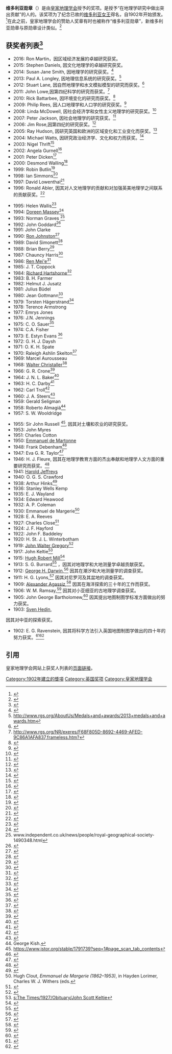 {{不是|皇家維多利亞勳章}}
'''维多利亚勋章'''（{{lang-en|Victoria Medal}}）是由[[皇家地理学会|皇家地理学会]]授予的奖项。是授予“在地理学研究中做出突出贡献”的人的。该奖项为了纪念已故的[[维多利亚女王|维多利亚女王]]得名，自1902年开始颁发。<ref name="yearbook1914">{{Cite book|url=http://scans.library.utoronto.ca/pdf/4/42/yearbookrecord1914royauoft/yearbookrecord1914royauoft.pdf|title=Year-Book and Record. 1914|date=1914|publisher=The Royal Geographical Society|location=London|access-date=2016-12-02|archive-url=https://web.archive.org/web/20160303231122/http://scans.library.utoronto.ca/pdf/4/42/yearbookrecord1914royauoft/yearbookrecord1914royauoft.pdf|archive-date=2016-03-03|dead-url=yes}}</ref>在此之前，皇家地理学会的赞助人奖章有时也被称作“维多利亚勋章”，新维多利亚勋章与原勋章设计类似。<ref name="yearbook1914">{{Cite book|url=http://scans.library.utoronto.ca/pdf/4/42/yearbookrecord1914royauoft/yearbookrecord1914royauoft.pdf|title=Year-Book and Record. 1914|date=1914|publisher=The Royal Geographical Society|location=London|access-date=2016-12-02|archive-url=https://web.archive.org/web/20160303231122/http://scans.library.utoronto.ca/pdf/4/42/yearbookrecord1914royauoft/yearbookrecord1914royauoft.pdf|archive-date=2016-03-03|dead-url=yes}}</ref>

== 获奖者列表<ref name="rgs70">{{Cite web|url=http://www.rgs.org/NR/rdonlyres/35D66DA7-1C37-4E33-82C2-287D24306318/25709/MedalWinners19702017.pdf|title=Medals and Awards Recipients 1970-2015|accessdate=2016-06-07|publisher=[[Royal_Geographical_Society|Royal Geographical Society]]|archive-date=2016-03-04|archive-url=https://web.archive.org/web/20160304122011/http://www.rgs.org/NR/rdonlyres/35D66DA7-1C37-4E33-82C2-287D24306318/25709/MedalWinners19702017.pdf|dead-url=no}}</ref> ==
* 2016: Ron Martin，因区域经济发展的卓越研究获奖。
* 2015: Stephen Daniels, 因文化地理学的卓越研究获奖。
* 2014: Susan Jane Smith, 因地理学的研究获奖。<ref>{{Cite web|url=http://www.girton.cam.ac.uk/news/828-mistress-of-girton-honoured-by-royal-geographical-society|title=Mistress of Girton honoured by Royal Geographical Society|accessdate=25 November 2014|publisher=Girton College|archiveurl=https://web.archive.org/web/20141209082101/http://www.girton.cam.ac.uk/news/828-mistress-of-girton-honoured-by-royal-geographical-society|archivedate=2014-12-09|deadurl=yes}}</ref>
* 2013: Paul A. Longley, 因地理信息系统的研究获奖。<ref>http://www.rgs.org/AboutUs/Medals+and+awards/2013+medals+and+awards.htm</ref>
* 2012: Stuart Lane, 因自然地理学和水文模拟模型的研究而获奖。<ref>{{Cite web |url=http://www.rgs.org/NR/exeres/84C1F00E-3958-4126-9339-5B4F3F3E375F,frameless.htm?NRMODE=Published |title=http://www.rgs.org/NR/exeres/84C1F00E-3958-4126-9339-5B4F3F3E375F,frameless.htm? |accessdate=2016-12-02 |archive-date=2016-08-07 |archive-url=https://web.archive.org/web/20160807173312/http://www.rgs.org/NR/exeres/84C1F00E-3958-4126-9339-5B4F3F3E375F,frameless.htm?NRMODE=Published |dead-url=no }}</ref>
* 2011: John Lowe,因第四纪科学的研究而获奖。<ref>[http://www.rgs.org/NR/exeres/F68F805D-8692-4469-AFED-9C86A1AFA837,frameless.htm?NRMODE=Published http://www.rgs.org/NR/exeres/F68F805D-8692-4469-AFED-9C86A1AFA837,frameless.htm?]</ref>
* 2010: Rick Battarbee, 因环境变化的研究而获奖。<ref>{{Cite web|url=http://www.rgs.org/AboutUs/Medals+and+awards/2010+medals+and+awards.htm|title=2009 Medals & Awards winners|accessdate=2010-07-01|publisher=[[Royal_Geographical_Society|Royal Geographical Society]]}}</ref>
* 2009: Philip Rees, 因人口地理学和人口学的研究获奖。<ref>{{Cite web|url=http://www.rgs.org/AboutUs/Medals+and+Awards/2009+recipients.htm|title=2009 Medals & Awards winners|accessdate=2010-07-01|publisher=[[Royal_Geographical_Society|Royal Geographical Society]]}}</ref>
* 2008: Linda McDowell, 因社会经济学和女性主义地理学的研究获奖。<ref>{{Cite web|url=http://www.rgs.org/NR/rdonlyres/65AE10AD-0420-418A-BFB0-46EB93BBF974/0/MandAwinnerslist2008.pdf|title=Medals and Awards 2008|accessdate=2010-07-01|publisher=[[Royal_Geographical_Society|Royal Geographical Society]]|archive-date=2009-10-09|archive-url=https://web.archive.org/web/20091009022253/http://www.rgs.org/NR/rdonlyres/65AE10AD-0420-418A-BFB0-46EB93BBF974/0/MandAwinnerslist2008.pdf|dead-url=no}}</ref>
* 2007: Peter Jackson, 因社会地理学的研究获奖。<ref>{{Cite web|url=http://www.rgs.org/NR/rdonlyres/FC4C01AA-8C7B-4D7D-AA01-AC3779AFEEE4/0/MAwinnerslist2007.pdf|title=Medals and Awards 2007|accessdate=2009-06-26|publisher=[[Royal_Geographical_Society|Royal Geographical Society]]|archive-date=2016-03-04|archive-url=https://web.archive.org/web/20160304000704/http://www.rgs.org/NR/rdonlyres/FC4C01AA-8C7B-4D7D-AA01-AC3779AFEEE4/0/MAwinnerslist2007.pdf|dead-url=no}}</ref>
* 2006: Jim Rose,因第四纪的研究获奖。<ref>{{Cite web|url=http://www.rgs.org/NR/rdonlyres/9D1AC91E-6B28-4E2C-B54D-7BCC3DBBD894/0/MedalsandAwards2006.pdf|title=Medals and Awards 2006|accessdate=2009-06-26|publisher=[[Royal_Geographical_Society|Royal Geographical Society]]|archive-date=2009-10-09|archive-url=https://web.archive.org/web/20091009022523/http://www.rgs.org/NR/rdonlyres/9D1AC91E-6B28-4E2C-B54D-7BCC3DBBD894/0/MedalsandAwards2006.pdf|dead-url=no}}</ref>
* 2005: Ray Hudson, 因研究英国和欧洲的区域变化和工业变化而获奖。<ref>{{Cite web|url=http://www.rgs.org/NR/rdonlyres/42561FD8-2BE0-4F1E-A64E-9D1680527BB0/0/MedalsandAwards2005Recipients.pdf|title=Medals and Awards 2005|accessdate=2009-06-26|publisher=[[Royal_Geographical_Society|Royal Geographical Society]]|archive-date=2009-10-09|archive-url=https://web.archive.org/web/20091009022342/http://www.rgs.org/NR/rdonlyres/42561FD8-2BE0-4F1E-A64E-9D1680527BB0/0/MedalsandAwards2005Recipients.pdf|dead-url=no}}</ref>
* 2004: Michael Watts, 因研究政治经济学、文化和权力而获奖。<ref>{{Cite web|url=http://www.rgs.org/NR/rdonlyres/CCA0FED4-84E2-4F05-AA85-D682DF04D7C7/0/MedalsandAwards2004.pdf|title=Medals and Awards 2004|accessdate=2009-06-26|publisher=[[Royal_Geographical_Society|Royal Geographical Society]]|archive-date=2009-10-09|archive-url=https://web.archive.org/web/20091009022239/http://www.rgs.org/NR/rdonlyres/CCA0FED4-84E2-4F05-AA85-D682DF04D7C7/0/MedalsandAwards2004.pdf|dead-url=no}}</ref>
* 2003: Nigel Thrift<ref>{{Cite web|url=http://www2.warwick.ac.uk/services/vco/vc/|title=Vice-Chancellor, Professor Nigel Thrift|accessdate=2009-06-26|publisher=[[University_of_Warwick|University of Warwick]]}}</ref>
* 2002: Angela Gurnell<ref name="rgs70">{{Cite web|url=http://www.rgs.org/NR/rdonlyres/35D66DA7-1C37-4E33-82C2-287D24306318/25709/MedalWinners19702017.pdf|title=Medals and Awards Recipients 1970-2015|accessdate=2016-06-07|publisher=[[Royal_Geographical_Society|Royal Geographical Society]]}}</ref>
* 2001: Peter Dicken<ref name="rgs70">{{Cite web|url=http://www.rgs.org/NR/rdonlyres/35D66DA7-1C37-4E33-82C2-287D24306318/25709/MedalWinners19702017.pdf|title=Medals and Awards Recipients 1970-2015|accessdate=2016-06-07|publisher=[[Royal_Geographical_Society|Royal Geographical Society]]}}</ref>
* 2000: Desmond Walling<ref>{{Cite web|url=http://sogaer.exeter.ac.uk/geography/people/staff/d_walling/main.shtml|title=Department of Geography - Staff|accessdate=2009-06-26|publisher=[[University_of_Exeter|University of Exeter]]}}</ref>
* 1999: Robin Butlin<ref name="rgs70">{{Cite web|url=http://www.rgs.org/NR/rdonlyres/35D66DA7-1C37-4E33-82C2-287D24306318/25709/MedalWinners19702017.pdf|title=Medals and Awards Recipients 1970-2015|accessdate=2016-06-07|publisher=[[Royal_Geographical_Society|Royal Geographical Society]]}}</ref>
* 1998: Ian Simmons<ref name="rgs70">{{Cite web|url=http://www.rgs.org/NR/rdonlyres/35D66DA7-1C37-4E33-82C2-287D24306318/25709/MedalWinners19702017.pdf|title=Medals and Awards Recipients 1970-2015|accessdate=2016-06-07|publisher=[[Royal_Geographical_Society|Royal Geographical Society]]}}</ref>
* 1997: David Lowenthal<ref name="rgs70">{{Cite web|url=http://www.rgs.org/NR/rdonlyres/35D66DA7-1C37-4E33-82C2-287D24306318/25709/MedalWinners19702017.pdf|title=Medals and Awards Recipients 1970-2015|accessdate=2016-06-07|publisher=[[Royal_Geographical_Society|Royal Geographical Society]]}}</ref>
* 1996: Ronald Abler, 因其对人文地理学的贡献和对加强英美地理学之间联系的贡献获奖。<ref>{{Cite web|url=http://www.igu-net.org/uk/what_is_igu/biographies.html|title=Biographies|accessdate=2009-06-26|publisher=[[International_Geographical_Union|International Geographical Union]]|deadurl=yes|archiveurl=https://web.archive.org/web/20090612043650/http://www.igu-net.org/uk/what_is_igu/biographies.html|archivedate=2009-06-12}}</ref><ref>{{Cite web|url=http://www.timeshighereducation.co.uk/story.asp?storyCode=93913&sectioncode=26|title=Awards|accessdate=2009-06-26|date=7 June 1996|last=Lynne Williams|publisher=[[Times_Higher_Education|Times Higher Education]]}}
</ref>
* 1995: Helen Wallis<ref name="rgs70">{{Cite web|url=http://www.rgs.org/NR/rdonlyres/35D66DA7-1C37-4E33-82C2-287D24306318/25709/MedalWinners19702017.pdf|title=Medals and Awards Recipients 1970-2015|accessdate=2016-06-07|publisher=[[Royal_Geographical_Society|Royal Geographical Society]]}}</ref>
* 1994: [[朵琳·瑪西|Doreen Massey]]<ref>{{Cite web|url=http://www.open.ac.uk/socialsciences/staff/people-profile.php?name=Doreen_Massey|title=Staff Profile Prof Doreen Massey|accessdate=2009-06-26|publisher=[[Open_University|Open University]]}}</ref>
* 1993: Norman Graves <ref>www.independent.co.uk/news/people/royal-geographical-society-1490348.html</ref>
* 1992: John Goddard<ref>{{Cite web|url=http://www.ncl.ac.uk/gps/staff/profile/john.goddard|title=Prof John Goddard Professor of Regional Development Studies|accessdate=2009-06-26|publisher=[[Newcastle_University|Newcastle University]]|archive-url=https://web.archive.org/web/20090904221229/http://www.ncl.ac.uk/gps/staff/profile/john.goddard|archive-date=2009-09-04|dead-url=yes}}</ref>
* 1991: John Clarke
* 1990: [[罗纳德·约翰·约翰斯顿|Ron Johnston]]<ref>{{Cite web|url=http://www.ggy.bris.ac.uk/personal/RonJohnston|title=Prof Ron Johnston|accessdate=2009-06-26|publisher=[[University_of_Bristol|University of Bristol]]}}</ref>
* 1989: David Simonett<ref>{{Cite web|url=http://www.aagrssg.org/cntr_awards/ds_awrd.html|title=David Simonett, Ph.D.|accessdate=2009-06-26|publisher=AAG Remote Sensing Specialty Group|deadurl=yes|archiveurl=https://web.archive.org/web/20080130080207/http://www.aagrssg.org/cntr_awards/ds_awrd.html|archivedate=2008-01-30}}</ref>
* 1988: Brian Berry<ref name="rgs70">{{Cite web|url=http://www.rgs.org/NR/rdonlyres/35D66DA7-1C37-4E33-82C2-287D24306318/25709/MedalWinners19702017.pdf|title=Medals and Awards Recipients 1970-2015|accessdate=2016-06-07|publisher=[[Royal_Geographical_Society|Royal Geographical Society]]}}</ref>
* 1987: Chauncy Harris<ref name="rgs70">{{Cite web|url=http://www.rgs.org/NR/rdonlyres/35D66DA7-1C37-4E33-82C2-287D24306318/25709/MedalWinners19702017.pdf|title=Medals and Awards Recipients 1970-2015|accessdate=2016-06-07|publisher=[[Royal_Geographical_Society|Royal Geographical Society]]}}</ref>
* 1986: [[任美锷|Ren Mei'e]]<ref name="rgs70">{{Cite web|url=http://www.rgs.org/NR/rdonlyres/35D66DA7-1C37-4E33-82C2-287D24306318/25709/MedalWinners19702017.pdf|title=Medals and Awards Recipients 1970-2015|accessdate=2016-06-07|publisher=[[Royal_Geographical_Society|Royal Geographical Society]]}}</ref>
* 1985: J. T. Coppock
* 1984: [[理查德·哈特向|Richard Hartshorne]]<ref name="rgs70">{{Cite web|url=http://www.rgs.org/NR/rdonlyres/35D66DA7-1C37-4E33-82C2-287D24306318/25709/MedalWinners19702017.pdf|title=Medals and Awards Recipients 1970-2015|accessdate=2016-06-07|publisher=[[Royal_Geographical_Society|Royal Geographical Society]]}}</ref>
* 1983: B. H. Farmer
* 1982: Helmut J. Jusatz
* 1981: Julius Büdel
* 1980: Jean Gottmann<ref name="rgs70">{{Cite web|url=http://www.rgs.org/NR/rdonlyres/35D66DA7-1C37-4E33-82C2-287D24306318/25709/MedalWinners19702017.pdf|title=Medals and Awards Recipients 1970-2015|accessdate=2016-06-07|publisher=[[Royal_Geographical_Society|Royal Geographical Society]]}}</ref>
* 1979: Torsten Hägerstrand<ref name="rgs70">{{Cite web|url=http://www.rgs.org/NR/rdonlyres/35D66DA7-1C37-4E33-82C2-287D24306318/25709/MedalWinners19702017.pdf|title=Medals and Awards Recipients 1970-2015|accessdate=2016-06-07|publisher=[[Royal_Geographical_Society|Royal Geographical Society]]}}</ref>
* 1978: Terence Armstrong
* 1977: Emrys Jones
* 1976: J.N. Jennings
* 1975: C. O. Sauer<ref name="rgs70">{{Cite web|url=http://www.rgs.org/NR/rdonlyres/35D66DA7-1C37-4E33-82C2-287D24306318/25709/MedalWinners19702017.pdf|title=Medals and Awards Recipients 1970-2015|accessdate=2016-06-07|publisher=[[Royal_Geographical_Society|Royal Geographical Society]]}}</ref>
* 1974: C.A. Fisher
* 1973: E. Estyn Evans <ref>{{Cite web|url=http://www.qub.ac.uk/schools/IrishStudiesGateway/Staff/HonoraryFellows/EmyrEstynEvans/|title=Emyr Estyn Evans (1905-1989)|accessdate=2009-06-26|publisher=[[Queen's_University_Belfast|Queen's University Belfast]]|deadurl=yes|archiveurl=https://web.archive.org/web/20110613164836/http://www.qub.ac.uk/schools/IrishStudiesGateway/Staff/HonoraryFellows/EmyrEstynEvans/|archivedate=2011-06-13}}</ref>
* 1972: G. H. J. Daysh
* 1971: O. K. H. Spate
* 1970: Raleigh Ashlin Skelton<ref name="rgs70">{{Cite web|url=http://www.rgs.org/NR/rdonlyres/35D66DA7-1C37-4E33-82C2-287D24306318/25709/MedalWinners19702017.pdf|title=Medals and Awards Recipients 1970-2015|accessdate=2016-06-07|publisher=[[Royal_Geographical_Society|Royal Geographical Society]]}}</ref>
* 1969: Marcel Aurousseau
* 1968: [[瓦尔特·克里斯塔勒|Walter Christaller]]<ref>{{Cite journal|title=Walter Christaller: A Personal Memoir|url=https://archive.org/details/sim_canadian-geographer_spring-1970_14_1/page/67|last=Carol|first=Hans|date=1970|journal=The Canadian Geographer|issue=1|doi=10.1111/j.1541-0064.1970.tb00007.x|volume=14|pages=67–69}}</ref>
* 1966: G. R. Crone<ref>{{Cite journal|title=Obituary: Gerald Roe Crone, 1899-1982|date=1983|journal=The Geographical Journal|issue=2|volume=149|pages=270–273|jstor=633657}}</ref>
* 1964: J. N. L. Baker<ref>{{Cite web|url=http://www.oxforddnb.com/view/article/40182|title=Baker, John Norman Leonard (1893–1971)|accessdate=2015-04-21|last=Scargill|first=Ian|work=Oxford Dictionary of National Biography (online edition) (subscription access)|publisher=Oxford University Press}}</ref>
* 1963: H. C. Darby<ref>{{Cite web|url=http://www.ukwhoswho.com/view/article/oupww/whowaswho/U171975?|title=Darby, Prof. Sir (Henry) Clifford|accessdate=2009-06-26|year=2004|work=Who Was Who|publisher=Oxford University Press}}</ref>
* 1962: Carl Troll<ref>{{Cite web|url=http://www.wku.edu/~smithch/chronob/TROL1899.htm|title=Troll, Carl (Germany 1899-1975) phytogeography|accessdate=2009-06-26|publisher=[[Western_Kentucky_University|Western Kentucky University]]}}</ref>
* 1960: J. A. Steers<ref>{{Cite journal|title=Obituary: James Alfred Steers, 1899-1987|last=Stoddart|first=D. R.|date=1988|journal=Transactions of the Institute of British Geographers|issue=1|volume=13|pages=109–115|jstor=10.2307/622779}}</ref>
* 1959: Gerald Seligman
* 1958: Roberto Almagià<ref>George Kish. </ref>
* 1957: S. W. Wooldridge<ref name="baigent">{{Cite web|url=http://www.oxforddnb.com/view/article/37017|title=Wooldridge, Sidney William (1900–1963)|accessdate=2009-06-26|last=Elizabeth Baigent|year=2004|work=Oxford Dictionary of National Biography|publisher=Oxford University Press}}
</ref>
* 1955: Sir John Russell <ref>https://www.jstor.org/stable/1791739?seq=1#page_scan_tab_contents</ref>, 因其对土壤和农业的研究获奖。
* 1953: John Myres
* 1951: Charles Cotton
* 1950: [[伊曼纽尔·德·马东男|Emmanuel de Martonne]]
* 1948: Frank Debenham<ref>{{Citation|last=Walsh|first=G P|title=Debenham, Frank (1883 - 1965)|date=1993|url=http://adbonline.anu.edu.au/biogs/A130672b.htm|work=Australian Dictionary of Biography|volume=13|pages=602–603|publisher=[[Melbourne_University_Press|Melbourne University Press]]|accessdate=2016-12-02|archive-date=2009-06-10|archive-url=https://web.archive.org/web/20090610024237/http://adbonline.anu.edu.au/biogs/A130672b.htm|dead-url=yes}}</ref>
* 1947: Eva G. R. Taylor<ref>{{Cite journal|title=Obituary: Eva Germaine Rimington Taylor|date=1968|journal=Transactions of the Institute of British Geographers|volume=45|pages=181–186|jstor=621401}}</ref>
* 1946: H. J. Fleure, 因其在地理学教育方面的杰出奉献和地理学人文方面的重要研究而获奖。<ref>{{Cite web|url=http://www.nature.com/nature/journal/v157/n3994/abs/157651c0.html|title=Royal Geographical Society: Awards for 1945-46|accessdate=2009-06-26|date=18 May 1946|work=Nature|doi=10.1038/157651c0}}</ref>
* 1941: [[哈罗德·杰弗里斯|Harold Jeffreys]]
* 1940: O. G. S. Crawford
* 1938: Arthur Hinks<ref>{{Cite web|url=http://www.archiveshub.ac.uk/news/0705hinks.html|title=Arthur Hinks Collection|accessdate=2009-06-26|publisher=The Archives Hub|deadurl=yes|archiveurl=https://archive.is/20120718015537/http://www.archiveshub.ac.uk/news/0705hinks.html|archivedate=2012-07-18}}</ref>
* 1936: Stanley Wells Kemp
* 1935: E. J. Wayland
* 1934: Edward Heawood
* 1932: A. P. Coleman
* 1930: Emmanuel de Margerie<ref>Hugh Clout, ''Emmanuel de Margerie (1862–1953)'', in Hayden Lorimer, Charles W. J. Withers (eds.</ref>
* 1928: E. A. Reeves
* 1927: Charles Close<ref>{{Cite web|url=http://www.charlesclosesociety.org/files/Issue2page3.pdf|title=Sheetlines. The journal of THE CHARLES CLOSE SOCIETY for the Study of Ordnance Survey Maps|accessdate=22 April 2015|publisher=Charles Close Society|archive-date=2014-08-08|archive-url=https://web.archive.org/web/20140808045003/http://www.charlesclosesociety.org/files/Issue2page3.pdf|dead-url=no}}</ref>
* 1924: J. F. Hayford
* 1922: John F. Baddeley
* 1920: H. St. J. L. Winterbotham
* 1919: [[約翰·華特·古格里|John Walter Gregory]]<ref>{{Cite journal|title=Obituary Notices: John Walter Gregory, D.Sc., LL.D., F.R.S.|url=http://journals.cambridge.org/action/displayAbstract?fromPage=online&aid=8383846|date=1933|journal=Proceedings of the Royal Society of Edinburgh|volume=52|pages=460–462}}</ref>
* 1917: John Keltie<ref>[[wikisource:The_Times/1927/Obituary/John_Scott_Keltie|s:The Times/1927/Obituary/John Scott Keltie]]</ref>
* 1915: [[休·羅伯特·米爾|Hugh Robert Mill]]<ref>{{Cite EB1922|wstitle=Mill, Hugh Robert}}</ref>
* 1913: S. G. Burrard<ref name="yearbook1914">{{Cite book|url=http://scans.library.utoronto.ca/pdf/4/42/yearbookrecord1914royauoft/yearbookrecord1914royauoft.pdf|title=Year-Book and Record. 1914|date=1914|publisher=The Royal Geographical Society|location=London|access-date=2016-12-02|archive-url=https://web.archive.org/web/20160303231122/http://scans.library.utoronto.ca/pdf/4/42/yearbookrecord1914royauoft/yearbookrecord1914royauoft.pdf|archive-date=2016-03-03|dead-url=yes}}</ref> ，因其对地理学和大地测量学卓越贡献获奖。
* 1912: [[喬治·達爾文|George H. Darwin]],<ref name="yearbook1914">{{Cite book|url=http://scans.library.utoronto.ca/pdf/4/42/yearbookrecord1914royauoft/yearbookrecord1914royauoft.pdf|title=Year-Book and Record. 1914|date=1914|publisher=The Royal Geographical Society|location=London|access-date=2016-12-02|archive-url=https://web.archive.org/web/20160303231122/http://scans.library.utoronto.ca/pdf/4/42/yearbookrecord1914royauoft/yearbookrecord1914royauoft.pdf|archive-date=2016-03-03|dead-url=yes}}</ref> 因其在潮汐和大地测量学的调查获奖。
* 1911: H. G. Lyons,<ref name="yearbook1914">{{Cite book|url=http://scans.library.utoronto.ca/pdf/4/42/yearbookrecord1914royauoft/yearbookrecord1914royauoft.pdf|title=Year-Book and Record. 1914|date=1914|publisher=The Royal Geographical Society|location=London|access-date=2016-12-02|archive-url=https://web.archive.org/web/20160303231122/http://scans.library.utoronto.ca/pdf/4/42/yearbookrecord1914royauoft/yearbookrecord1914royauoft.pdf|archive-date=2016-03-03|dead-url=yes}}</ref> 因其对尼罗河及其盆地的调查获奖。
* 1909: [[亚历山大·阿加西兹|Alexander Agassiz]],<ref name="yearbook1914">{{Cite book|url=http://scans.library.utoronto.ca/pdf/4/42/yearbookrecord1914royauoft/yearbookrecord1914royauoft.pdf|title=Year-Book and Record. 1914|date=1914|publisher=The Royal Geographical Society|location=London|access-date=2016-12-02|archive-url=https://web.archive.org/web/20160303231122/http://scans.library.utoronto.ca/pdf/4/42/yearbookrecord1914royauoft/yearbookrecord1914royauoft.pdf|archive-date=2016-03-03|dead-url=yes}}</ref> 因其在海洋探索的三十年的工作而获奖。
* 1906: W. M. Ramsay,<ref name="yearbook1914">{{Cite book|url=http://scans.library.utoronto.ca/pdf/4/42/yearbookrecord1914royauoft/yearbookrecord1914royauoft.pdf|title=Year-Book and Record. 1914|date=1914|publisher=The Royal Geographical Society|location=London|access-date=2016-12-02|archive-url=https://web.archive.org/web/20160303231122/http://scans.library.utoronto.ca/pdf/4/42/yearbookrecord1914royauoft/yearbookrecord1914royauoft.pdf|archive-date=2016-03-03|dead-url=yes}}</ref> 因其对小亚细亚的古地理学调查获奖。
* 1905: John George Bartholomew,<ref>{{Cite web|url=http://www.nls.uk/bartholomew/family/index.html#johngeorge|title=The Bartholomew Archive|accessdate=2009-06-26|publisher=[[National_Library_of_Scotland|National Library of Scotland]]|deadurl=yes|archiveurl=https://web.archive.org/web/20090624103050/http://www.nls.uk/bartholomew/family/index.html#johngeorge|archivedate=2009-06-24}}</ref> 因其提出地图制图学标准方面做出的努力获奖。
* 1903: [[斯文·赫定|Sven Hedin]],<ref>{{Citation|title=The Central Asiatic (Tibet, Xinjiang, Pamir) petroligical collections of Sven Hedin (1865-1952) - Swedish explorer and adventurer|date=2002|url=http://eprints.ouls.ox.ac.uk/archive/00000989/01/JAES_297-308_2002.pdf|last1=Weinberg|last2=Green|first1=Roberto F|first2=Owen R|work=Journal of Asian Earth Sciences|volume=20|pages=297–308|publisher=[[Pergamon|Pergamon]]|doi=10.1016/s1367-9120(01)00060-8|deadurl=yes|archiveurl=https://web.archive.org/web/20061009202808/http://eprints.ouls.ox.ac.uk/archive/00000989/01/JAES_297-308_2002.pdf|archivedate=2006-10-09}}
</ref> 因其对中亚的探索获奖。
* 1902: E. G. Ravenstein, 因其将科学方法引入英国地图制图学做出的四十年的努力获奖。<ref name="yearbook1914">{{Cite book|url=http://scans.library.utoronto.ca/pdf/4/42/yearbookrecord1914royauoft/yearbookrecord1914royauoft.pdf|title=Year-Book and Record. 1914|date=1914|publisher=The Royal Geographical Society|location=London|access-date=2016-12-02|archive-url=https://web.archive.org/web/20160303231122/http://scans.library.utoronto.ca/pdf/4/42/yearbookrecord1914royauoft/yearbookrecord1914royauoft.pdf|archive-date=2016-03-03|dead-url=yes}}</ref><ref>{{Cite newspaper The Times|articlename=Royal Geographical Society|day_of_week=Tuesday|date=27 May 1902|issue=36778|page_number=11}}</ref>

== 引用 ==
皇家地理学会网站上获奖人列表的[http://www.rgs.org/AboutUs/Medals+and+awards/2015+Medals+and+awards.htm 页面链接]。{{reflist|3}}
[[Category:1902年建立的獎項|Category:1902年建立的獎項]]
[[Category:英国奖项|Category:英国奖项]]
[[Category:皇家地理学会|Category:皇家地理学会]]